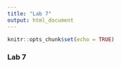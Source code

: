 ```yaml
---
title: "Lab 7"
output: html_document
---
```


```r
knitr::opts_chunk$set(echo = TRUE)
```

### Lab 7 